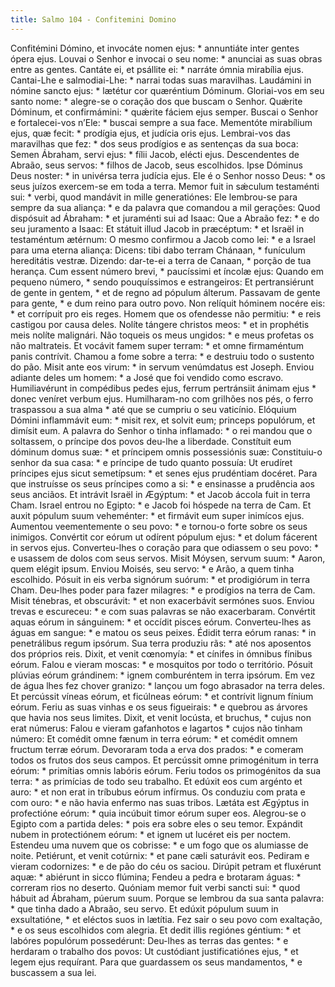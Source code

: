 ```yaml
---
title: Salmo 104 - Confitemini Domino
---
```


<div class="grid grid-cols-2 gap-5">
  <span class="col-6 dropcaps text-justify">
    Confitémini Dómino, et invocáte nomen ejus: * annuntiáte inter gentes ópera
    ejus.
  </span>
  <span class="col-6 dropcaps text-justify">
    Louvai o Senhor e invocai o seu nome: * anunciai as suas obras entre as
    gentes.
  </span>
  <span class="col-6 text-justify">
    Cantáte ei, et psállite ei: * narráte ómnia mirabília ejus.
  </span>
  <span class="col-6 text-justify">
    Cantai-Lhe e salmodiai-Lhe: * narrai todas suas maravilhas.
  </span>
  <span class="col-6 text-justify">
    Laudámini in nómine sancto ejus: * lætétur cor quæréntium Dóminum.
  </span>
  <span class="col-6 text-justify">
    Gloriai-vos em seu santo nome: * alegre-se o coração dos que buscam o
    Senhor.
  </span>
  <span class="col-6 text-justify">
    Quǽrite Dóminum, et confirmámini: * quǽrite fáciem ejus semper.
  </span>
  <span class="col-6 text-justify">
    Buscai o Senhor e fortalecei-vos n’Ele: * buscai sempre a sua face.
  </span>
  <span class="col-6 text-justify">
    Mementóte mirabílium ejus, quæ fecit: * prodígia ejus, et judícia oris ejus.
  </span>
  <span class="col-6 text-justify">
    Lembrai-vos das maravilhas que fez: * dos seus prodígios e as sentenças da
    sua boca:
  </span>
  <span class="col-6 text-justify">
    Semen Ábraham, servi ejus: * fílii Jacob, elécti ejus.
  </span>
  <span class="col-6 text-justify">
    Descendentes de Abraão, seus servos: * filhos de Jacob, seus escolhidos.
  </span>
  <span class="col-6 text-justify">
    Ipse Dóminus Deus noster: * in univérsa terra judícia ejus.
  </span>
  <span class="col-6 text-justify">
    Ele é o Senhor nosso Deus: * os seus juízos exercem-se em toda a terra.
  </span>
  <span class="col-6 text-justify">
    Memor fuit in sǽculum testaménti sui: * verbi, quod mandávit in mille
    generatiónes:
  </span>
  <span class="col-6 text-justify">
    Ele lembrou-se para sempre da sua aliança: * e da palavra que comandou a mil
    gerações:
  </span>
  <span class="col-6 text-justify">
    Quod dispósuit ad Ábraham: * et juraménti sui ad Isaac:
  </span>
  <span class="col-6 text-justify">
    Que a Abraão fez: * e do seu juramento a Isaac:
  </span>
  <span class="col-6 text-justify">
    Et státuit illud Jacob in præcéptum: * et Israël in testaméntum ætérnum:
  </span>
  <span class="col-6 text-justify">
    O mesmo confirmou a Jacob como lei: * e a Israel para uma eterna aliança:
  </span>
  <span class="col-6 text-justify">
    Dicens: tibi dabo terram Chánaan, * funículum hereditátis vestræ.
  </span>
  <span class="col-6 text-justify">
    Dizendo: dar-te-ei a terra de Canaan, * porção de tua herança.
  </span>
  <span class="col-6 text-justify">
    Cum essent número brevi, * paucíssimi et íncolæ ejus:
  </span>
  <span class="col-6 text-justify">
    Quando em pequeno número, * sendo pouquíssimos e estrangeiros:
  </span>
  <span class="col-6 text-justify">
    Et pertransiérunt de gente in gentem, * et de regno ad pópulum álterum.
  </span>
  <span class="col-6 text-justify">
    Passavam de gente para gente, * e dum reino para outro povo.
  </span>
  <span class="col-6 text-justify">
    Non relíquit hóminem nocére eis: * et corrípuit pro eis reges.
  </span>
  <span class="col-6 text-justify">
    Homem que os ofendesse não permitiu: * e reis castigou por causa deles.
  </span>
  <span class="col-6 text-justify">
    Nolíte tángere christos meos: * et in prophétis meis nolíte malignári.
  </span>
  <span class="col-6 text-justify">
    Não toqueis os meus ungidos: * e meus profetas os não maltrateis.
  </span>
  <span class="col-6 text-justify">
    Et vocávit famem super terram: * et omne firmaméntum panis contrívit.
  </span>
  <span class="col-6 text-justify">
    Chamou a fome sobre a terra: * e destruiu todo o sustento do pão.
  </span>
  <span class="col-6 text-justify">
    Misit ante eos virum: * in servum venúmdatus est Joseph.
  </span>
  <span class="col-6 text-justify">
    Enviou adiante deles um homem: * a José que foi vendido como escravo.
  </span>
  <span class="col-6 text-justify">
    Humiliavérunt in compédibus pedes ejus, ferrum pertránsiit ánimam ejus *
    donec veníret verbum ejus.
  </span>
  <span class="col-6 text-justify">
    Humilharam-no com grilhões nos pés, o ferro traspassou a sua alma * até que
    se cumpriu o seu vaticínio.
  </span>
  <span class="col-6 text-justify">
    Elóquium Dómini inflammávit eum: * misit rex, et solvit eum; princeps
    populórum, et dimísit eum.
  </span>
  <span class="col-6 text-justify">
    A palavra do Senhor o tinha inflamado: * o rei mandou que o soltassem, o
    príncipe dos povos deu-lhe a liberdade.
  </span>
  <span class="col-6 text-justify">
    Constítuit eum dóminum domus suæ: * et príncipem omnis possessiónis suæ:
  </span>
  <span class="col-6 text-justify">
    Constituiu-o senhor da sua casa: * e príncipe de tudo quanto possuía:
  </span>
  <span class="col-6 text-justify">
    Ut erudíret príncipes ejus sicut semetípsum: * et senes ejus prudéntiam
    docéret.
  </span>
  <span class="col-6 text-justify">
    Para que instruísse os seus príncipes como a si: * e ensinasse a prudência
    aos seus anciãos.
  </span>
  <span class="col-6 text-justify">
    Et intrávit Israël in Ægýptum: * et Jacob áccola fuit in terra Cham.
  </span>
  <span class="col-6 text-justify">
    Israel entrou no Egipto: * e Jacob foi hóspede na terra de Cam.
  </span>
  <span class="col-6 text-justify">
    Et auxit pópulum suum veheménter: * et firmávit eum super inimícos ejus.
  </span>
  <span class="col-6 text-justify">
    Aumentou veementemente o seu povo: * e tornou-o forte sobre os seus
    inimigos.
  </span>
  <span class="col-6 text-justify">
    Convértit cor eórum ut odírent pópulum ejus: * et dolum fácerent in servos
    ejus.
  </span>
  <span class="col-6 text-justify">
    Converteu-lhes o coração para que odiassem o seu povo: * e usassem de dolos
    com seus servos.
  </span>
  <span class="col-6 text-justify">
    Misit Móysen, servum suum: * Aaron, quem elégit ipsum.
  </span>
  <span class="col-6 text-justify">
    Enviou Moisés, seu servo: * e Arão, a quem tinha escolhido.
  </span>
  <span class="col-6 text-justify">
    Pósuit in eis verba signórum suórum: * et prodigiórum in terra Cham.
  </span>
  <span class="col-6 text-justify">
    Deu-lhes poder para fazer milagres: * e prodígios na terra de Cam.
  </span>
  <span class="col-6 text-justify">
    Misit ténebras, et obscurávit: * et non exacerbávit sermónes suos.
  </span>
  <span class="col-6 text-justify">
    Enviou trevas e escureceu: * e com suas palavras se não exacerbaram.
  </span>
  <span class="col-6 text-justify">
    Convértit aquas eórum in sánguinem: * et occídit pisces eórum.
  </span>
  <span class="col-6 text-justify">
    Converteu-lhes as águas em sangue: * e matou os seus peixes.
  </span>
  <span class="col-6 text-justify">
    Édidit terra eórum ranas: * in penetrálibus regum ipsórum.
  </span>
  <span class="col-6 text-justify">
    Sua terra produziu rãs: * até nos aposentos dos próprios reis.
  </span>
  <span class="col-6 text-justify">
    Dixit, et venit cœnomyía: * et cínifes in ómnibus fínibus eórum.
  </span>
  <span class="col-6 text-justify">
    Falou e vieram moscas: * e mosquitos por todo o território.
  </span>
  <span class="col-6 text-justify">
    Pósuit plúvias eórum grándinem: * ignem comburéntem in terra ipsórum.
  </span>
  <span class="col-6 text-justify">
    Em vez de água lhes fez chover granizo: * lançou um fogo abrasador na terra
    deles.
  </span>
  <span class="col-6 text-justify">
    Et percússit víneas eórum, et ficúlneas eórum: * et contrívit lignum fínium
    eórum.
  </span>
  <span class="col-6 text-justify">
    Feriu as suas vinhas e os seus figueirais: * e quebrou as árvores que havia
    nos seus limites.
  </span>
  <span class="col-6 text-justify">
    Dixit, et venit locústa, et bruchus, * cujus non erat númerus:
  </span>
  <span class="col-6 text-justify">
    Falou e vieram gafanhotos e lagartos * cujos não tinham número:
  </span>
  <span class="col-6 text-justify">
    Et comédit omne fænum in terra eórum: * et comédit omnem fructum terræ
    eórum.
  </span>
  <span class="col-6 text-justify">
    Devoraram toda a erva dos prados: * e comeram todos os frutos dos seus
    campos.
  </span>
  <span class="col-6 text-justify">
    Et percússit omne primogénitum in terra eórum: * primítias omnis labóris
    eórum.
  </span>
  <span class="col-6 text-justify">
    Feriu todos os primogénitos da sua terra: * as primícias de todo seu
    trabalho.
  </span>
  <span class="col-6 text-justify">
    Et edúxit eos cum argénto et auro: * et non erat in tríbubus eórum infírmus.
  </span>
  <span class="col-6 text-justify">
    Os conduziu com prata e com ouro: * e não havia enfermo nas suas tribos.
  </span>
  <span class="col-6 text-justify">
    Lætáta est Ægýptus in profectióne eórum: * quia incúbuit timor eórum super
    eos.
  </span>
  <span class="col-6 text-justify">
    Alegrou-se o Egipto com a partida deles: * pois era sobre eles o seu temor.
  </span>
  <span class="col-6 text-justify">
    Expándit nubem in protectiónem eórum: * et ignem ut lucéret eis per noctem.
  </span>
  <span class="col-6 text-justify">
    Estendeu uma nuvem que os cobrisse: * e um fogo que os alumiasse de noite.
  </span>
  <span class="col-6 text-justify">
    Petiérunt, et venit cotúrnix: * et pane cæli saturávit eos.
  </span>
  <span class="col-6 text-justify">
    Pediram e vieram codornizes: * e de pão do céu os saciou.
  </span>
  <span class="col-6 text-justify">
    Dirúpit petram et fluxérunt aquæ: * abiérunt in sicco flúmina;
  </span>
  <span class="col-6 text-justify">
    Fendeu a pedra e brotaram águas: * correram rios no deserto.
  </span>
  <span class="col-6 text-justify">
    Quóniam memor fuit verbi sancti sui: * quod hábuit ad Ábraham, púerum suum.
  </span>
  <span class="col-6 text-justify">
    Porque se lembrou da sua santa palavra: * que tinha dado a Abraão, seu
    servo.
  </span>
  <span class="col-6 text-justify">
    Et edúxit pópulum suum in exsultatióne, * et eléctos suos in lætítia.
  </span>
  <span class="col-6 text-justify">
    Fez sair o seu povo com exaltação, * e os seus escolhidos com alegria.
  </span>
  <span class="col-6 text-justify">
    Et dedit illis regiónes géntium: * et labóres populórum possedérunt:
  </span>
  <span class="col-6 text-justify">
    Deu-lhes as terras das gentes: * e herdaram o trabalho dos povos:
  </span>
  <span class="col-6 text-justify">
    Ut custódiant justificatiónes ejus, * et legem ejus requírant.
  </span>
  <span class="col-6 text-justify">
    Para que guardassem os seus mandamentos, * e buscassem a sua lei.
  </span>
</div>
